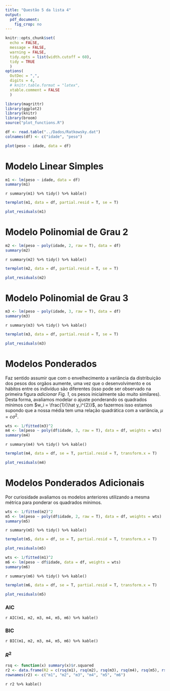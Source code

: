 ```yaml
--- 
title: "Questão 5 da lista 4"
output: 
  pdf_document:
    fig_crop: no
---
```

```r
knitr::opts_chunk$set(
  echo = FALSE, 
  message = FALSE,
  warning = FALSE,
  tidy.opts = list(width.cutoff = 60),
  tidy = TRUE
  )
options(
  OutDec = ",", 
  digits = 4,
  # knitr.table.format = "latex", 
  xtable.comment = FALSE
  )
```

```r
library(magrittr)
library(ggplot2)
library(knitr)
library(broom)
source("plot_functions.R")
```


```r
df <- read.table("../Dados/Ratkowsky.dat")
colnames(df) <- c("idade", "peso")
```


```r
plot(peso ~ idade, data = df)
```


# Modelo Linear Simples

```r
m1 <- lm(peso ~ idade, data = df)
summary(m1)
```

`r summary(m1) %>% tidy() %>% kable()`

```r
termplot(m1, data = df, partial.resid = T, se = T)
```

```r
plot_residuals(m1)
```

# Modelo Polinomial de Grau 2

```r
m2 <- lm(peso ~ poly(idade, 2, raw = T), data = df)
summary(m2)
```

`r summary(m2) %>% tidy() %>% kable()`

```r
termplot(m2, data = df, partial.resid = T, se = T)
```

```r
plot_residuals(m2)
```


# Modelo Polinomial de Grau 3

```r
m3 <- lm(peso ~ poly(idade, 3, raw = T), data = df)
summary(m3)
```

`r summary(m3) %>% tidy() %>% kable()`

```r
termplot(m3, data = df, partial.resid = T, se = T)
```

```r
plot_residuals(m3)
```

# Modelos Ponderados

Faz sentido assumir que com o envelhecimento a variância da distribuição dos pesos dos orgãos aumente, uma vez que o desenvolvimento e os hábitos entre os indivíduo são diferentes (isso pode ser observado na primeira figura *adicionar Fig. 1*, os pesos inicialmente são muito similares).
Desta forma, avaliamos modelar o ajuste ponderando os quadrados mínimos com $w_i = \frac{1}{\hat y_i^{2}}$, ao fazermos isso estamos supondo que a nossa média tem uma relação quadrática com a variância, $\mu = c \sigma^2$.

```r
wts <- 1/fitted(m3)^2
m4 <- lm(peso ~ poly(df$idade, 3, raw = T), data = df, weights = wts)
summary(m4)
```

`r summary(m4) %>% tidy() %>% kable()`

```r
termplot(m4, data = df, se = T, partial.resid = T, transform.x = T)
```

```r
plot_residuals(m4)
```


# Modelos Ponderados Adicionais

Por curiosidade avaliamos os modelos anteriores utilizando a mesma métrica para ponderar os quadrados mínimos.

```r
wts <- 1/fitted(m2)^2
m5 <- lm(peso ~ poly(df$idade, 2, raw = T), data = df, weights = wts)
summary(m5)
```

`r summary(m5) %>% tidy() %>% kable()`

```r
termplot(m5, data = df, se = T, partial.resid = T, transform.x = T)
```

```r
plot_residuals(m5)
```


```r
wts <- 1/fitted(m1)^2
m6 <- lm(peso ~ df$idade, data = df, weights = wts)
summary(m6)
```

`r summary(m6) %>% tidy() %>% kable()`


```r
termplot(m6, data = df, se = T, partial.resid = T, transform.x = T)
```

```r
plot_residuals(m5)
```

### AIC

`r AIC(m1, m2, m3, m4, m5, m6) %>% kable()`

### BIC

`r BIC(m1, m2, m3, m4, m5, m6) %>% kable()`

### $R^2$

```r
rsq <- function(x) summary(x)$r.squared
r2 <- data.frame(R2 = c(rsq(m1), rsq(m2), rsq(m3), rsq(m4), rsq(m5), rsq(m6)))
rownames(r2) <- c("m1", "m2", "m3", "m4", "m5", "m6")
```

`r r2 %>% kable()`

